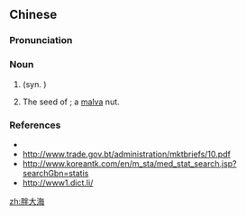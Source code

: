 ==Chinese==
{{zh-forms}}

===Pronunciation===
{{zh-pron
|m=pàngdàhǎi
|cat=n
}}

===Noun===
{{zh-noun}}

# {{taxlink|Scaphium affine|species|noshow=1}} (syn. {{taxlink|Sterculia lychnophora|species|noshow=1}}) {{gloss|an [[herb]] used in [[traditional Chinese medicine]] to reduce "heat", to treat dry and hard stools, conjunctivitis, sore throat, and nose-bleed}}
# The seed of {{taxlink|Sterculia lychnophora|species|noshow=1}}; a [[malva]] nut.

===References===
* {{pedialite|胖大海|lang=zh}}
* http://www.trade.gov.bt/administration/mktbriefs/10.pdf
* http://www.koreantk.com/en/m_sta/med_stat_search.jsp?searchGbn=statis
* http://www1.dict.li/

[[zh:胖大海]]